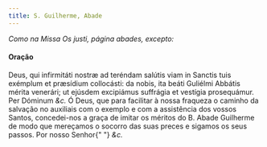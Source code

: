 ```yaml
---
title: S. Guilherme, Abade
---
```


<em>Como na Missa Os justi, página abades, excepto:</em>

<h4 class="text-center">Oração</h4>
<div class="grid grid-cols-2 gap-5">
  <span class="text-justify">
    Deus, qui infirmitáti nostræ ad teréndam salútis viam in Sanctis tuis
    exémplum et præsídium collocásti: da nobis, ita beáti Guliélmi Abbátis
    mérita venerári; ut ejúsdem excipiámus suffrágia et vestígia prosequámur.
    Per Dóminum <em>&c.</em>
  </span>
  <span class="text-justify">
    Ó Deus, que para facilitar à nossa fraqueza o caminho da salvação no
    auxiliais com o exemplo e com a assistência dos vossos Santos, concedei-nos
    a graça de imitar os méritos do B. Abade Guilherme de modo que mereçamos o
    socorro das suas preces e sigamos os seus passos. Por nosso Senhor{" "}
    <em>&c.</em>
  </span>
</div>
